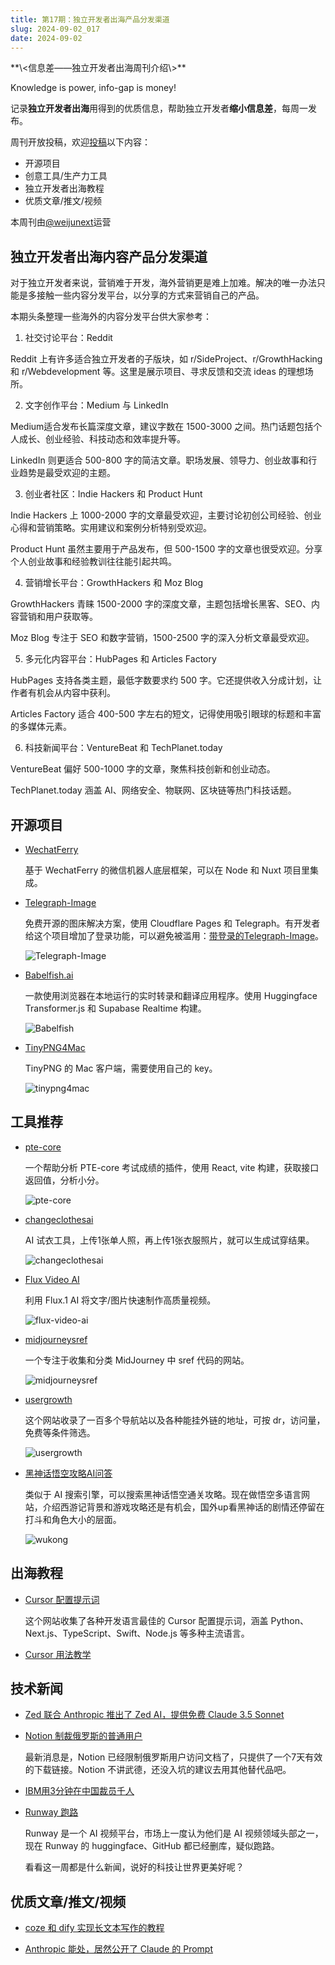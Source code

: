 ```yaml
---
title: 第17期：独立开发者出海产品分发渠道
slug: 2024-09-02_017
date: 2024-09-02
---
```


<Aside>
**\<信息差——独立开发者出海周刊介绍\>**

Knowledge is power, info-gap is money!

记录**独立开发者出海**用得到的优质信息，帮助独立开发者**缩小信息差**，每周一发布。

周刊开放投稿，欢迎[投稿](https://github.com/weijunext/gapis.money/issues)以下内容：
- 开源项目
- 创意工具/生产力工具
- 独立开发者出海教程
- 优质文章/推文/视频

本周刊由[@weijunext](https://x.com/intent/follow?screen_name=weijunext)运营
</Aside>

## 独立开发者出海内容产品分发渠道

对于独立开发者来说，营销难于开发，海外营销更是难上加难。解决的唯一办法只能是多接触一些内容分发平台，以分享的方式来营销自己的产品。

本期头条整理一些海外的内容分发平台供大家参考：

1. 社交讨论平台：Reddit

  Reddit 上有许多适合独立开发者的子版块，如 r/SideProject、r/GrowthHacking 和 r/Webdevelopment 等。这里是展示项目、寻求反馈和交流 ideas 的理想场所。

2. 文字创作平台：Medium 与 LinkedIn

  Medium适合发布长篇深度文章，建议字数在 1500-3000 之间。热门话题包括个人成长、创业经验、科技动态和效率提升等。

  LinkedIn 则更适合 500-800 字的简洁文章。职场发展、领导力、创业故事和行业趋势是最受欢迎的主题。

3. 创业者社区：Indie Hackers 和 Product Hunt

  Indie Hackers 上 1000-2000 字的文章最受欢迎，主要讨论初创公司经验、创业心得和营销策略。实用建议和案例分析特别受欢迎。

  Product Hunt 虽然主要用于产品发布，但 500-1500 字的文章也很受欢迎。分享个人创业故事和经验教训往往能引起共鸣。

4. 营销增长平台：GrowthHackers 和 Moz Blog

  GrowthHackers 青睐 1500-2000 字的深度文章，主题包括增长黑客、SEO、内容营销和用户获取等。

  Moz Blog 专注于 SEO 和数字营销，1500-2500 字的深入分析文章最受欢迎。

5. 多元化内容平台：HubPages 和 Articles Factory

  HubPages 支持各类主题，最低字数要求约 500 字。它还提供收入分成计划，让作者有机会从内容中获利。

  Articles Factory 适合 400-500 字左右的短文，记得使用吸引眼球的标题和丰富的多媒体元素。

6. 科技新闻平台：VentureBeat 和 TechPlanet.today

  VentureBeat 偏好 500-1000 字的文章，聚焦科技创新和创业动态。

  TechPlanet.today 涵盖 AI、网络安全、物联网、区块链等热门科技话题。


## 开源项目

- [WechatFerry](https://github.com/wechatferry/wechatferry/)

  基于 WechatFerry 的微信机器人底层框架，可以在 Node 和 Nuxt 项目里集成。

- [Telegraph-Image](https://github.com/cf-pages/Telegraph-Image)

  免费开源的图床解决方案，使用 Cloudflare Pages 和 Telegraph。有开发者给这个项目增加了登录功能，可以避免被滥用：[带登录的Telegraph-Image](https://github.com/fisherdaddy/Telegraph-Image)。

  ![Telegraph-Image](/assets/017/telegraph-image.webp)

- [Babelfish.ai](https://github.com/supabase-community/babelfish.ai)

  一款使用浏览器在本地运行的实时转录和翻译应用程序。使用 Huggingface Transformer.js 和 Supabase Realtime 构建。

  ![Babelfish](/assets/017/babelfish.webp)

- [TinyPNG4Mac](https://github.com/kyleduo/TinyPNG4Mac)

  TinyPNG 的 Mac 客户端，需要使用自己的 key。

  ![tinypng4mac](/assets/017/tinypng4mac.webp)


## 工具推荐

- [pte-core](https://chromewebstore.google.com/detail/pte-core-sub-scores/hibclclepijigjnfdkmkfhjogfhgicda)

  一个帮助分析 PTE-core 考试成绩的插件，使用 React, vite 构建，获取接口返回值，分析小分。

  ![pte-core](/assets/017/pte-core.webp)

- [changeclothesai](https://changeclothesai.online/)

  AI 试衣工具，上传1张单人照，再上传1张衣服照片，就可以生成试穿结果。

  ![changeclothesai](/assets/017/changeclothesai.webp)

- [Flux Video AI](https://flux-ai.io/flux-video-ai/)

  利用 Flux.1 AI 将文字/图片快速制作高质量视频。

  ![flux-video-ai](/assets/017/flux-video-ai.webp)

- [midjourneysref](https://midjourneysref.com/)

  一个专注于收集和分类 MidJourney 中 sref 代码的网站。

  ![midjourneysref](/assets/017/midjourneysref.webp)

- [usergrowth](https://usergrowth.link/)

  这个网站收录了一百多个导航站以及各种能挂外链的地址，可按 dr，访问量，免费等条件筛选。

  ![usergrowth](/assets/017/usergrowth.webp)

- [黑神话悟空攻略AI问答](https://wukong.today/)

  类似于 AI 搜索引擎，可以搜索黑神话悟空通关攻略。现在做悟空多语言网站，介绍西游记背景和游戏攻略还是有机会，国外up看黑神话的剧情还停留在打斗和角色大小的层面。

  ![wukong](/assets/017/wukong.webp)


## 出海教程

- [Cursor 配置提示词](https://cursor.directory/)

  这个网站收集了各种开发语言最佳的 Cursor 配置提示词，涵盖 Python、Next.js、TypeScript、Swift、Node.js 等多种主流语言。

- [Cursor 用法教学](https://www.youtube.com/watch?si=mMQ2kNB5haEEM5Bf&v=yk9lXobJ95E&feature=youtu.be)


## 技术新闻

- [Zed 联合 Anthropic 推出了 Zed AI，提供免费 Claude 3.5 Sonnet](https://zed.dev/blog/zed-ai)

- [Notion 制裁俄罗斯的普通用户](https://www.notion.so/help/restrictions-for-customers-based-in-russia)

  最新消息是，Notion 已经限制俄罗斯用户访问文档了，只提供了一个7天有效的下载链接。Notion 不讲武德，还没入坑的建议去用其他替代品吧。

- [IBM用3分钟在中国裁员千人](https://www.thepaper.cn/newsDetail_forward_28535434)

- [Runway 跑路](https://huggingface.co/runwayml)

  Runway 是一个 AI 视频平台，市场上一度认为他们是 AI 视频领域头部之一，现在 Runway 的 huggingface、GitHub 都已经删库，疑似跑路。

  看看这一周都是什么新闻，说好的科技让世界更美好呢？


## 优质文章/推文/视频

- [coze 和 dify 实现长文本写作的教程](https://hcn5fnwbs1kx.feishu.cn/wiki/M8PDw1rDViQg7WkCWY4ccyEsnGg)

- [Anthropic 能处，居然公开了 Claude 的 Prompt](https://docs.anthropic.com/en/release-notes/system-prompts#july-12th-2024)
